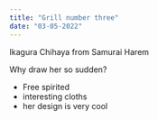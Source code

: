```yaml
---
title: "Grill number three"
date: "03-05-2022"
---
```


Ikagura Chihaya from Samurai Harem

Why draw her so sudden?

* Free spirited
* interesting cloths 
* her design is very cool